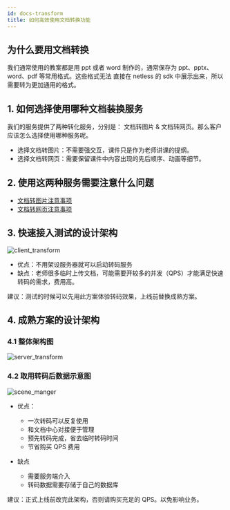 ```yaml
---
id: docs-transform
title: 如何高效使用文档转换功能
---
```


## 为什么要用文档转换

我们通常使用的教案都是用 ppt 或者 word 制作的，通常保存为 ppt、pptx、word、pdf 等常用格式。这些格式无法
直接在 netless 的 sdk 中展示出来，所以需要转为更加通用的格式。

## 1. 如何选择使用哪种文档装换服务

我们的服务提供了两种转化服务，分别是： 文档转图片 & 文档转网页。那么客户应该怎么选择使用哪种服务呢。

- 选择文档转图片：不需要强交互，课件只是作为老师讲课的提纲。
- 选择文档转网页：需要保留课件中内容出现的先后顺序、动画等细节。

## 2. 使用这两种服务需要注意什么问题

- [文档转图片注意事项](/docs/server/overview/server-static-conversion/#文档转图片注意事项)
- [文档转网页注意事项](/docs/server/overview/server-dynamic-conversion/#文档转网页不支持的功能列表)

## 3. 快速接入测试的设计架构

![client_transform](/img/client_transform.png)

- 优点：不用架设服务器就可以启动转码服务
- 缺点：老师很多临时上传文档，可能需要开较多的并发（QPS）才能满足快速转码的需求，费用高。

建议：测试的时候可以先用此方案体验转码效果，上线前替换成熟方案。

## 4. 成熟方案的设计架构

### 4.1 整体架构图

![server_transform](/img/server_transform.png)

### 4.2 取用转码后数据示意图

![scene_manger](/img/scene_manger.png)

- 优点：
  - 一次转码可以反复使用
  - 和文档中心对接便于管理
  - 预先转码完成，省去临时转码时间
  - 节省购买 QPS 费用

- 缺点
  - 需要服务端介入
  - 转码数据需要存储于自己的数据库

建议：正式上线前改完此架构，否则请购买充足的 QPS。以免影响业务。
